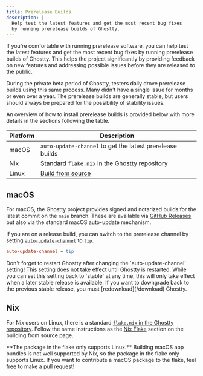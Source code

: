 ```yaml
---
title: Prerelease Builds
description: |-
  Help test the latest features and get the most recent bug fixes
  by running prerelease builds of Ghostty.
---
```


If you're comfortable with running prerelease software, you can
help test the latest features and get the most recent bug fixes
by running prerelease builds of Ghostty. This helps the project
significantly by providing feedback on new features and addressing
possible issues before they are released to the public.

<Note>
During the private beta period of Ghostty, testers daily drove
prerelease builds using this same process. Many didn't have a single
issue for months or even over a year. The prerelease builds are
generally stable, but users should always be prepared for the
possibility of stability issues.
</Note>

An overview of how to install prerelease builds is provided below
with more details in the sections following the table.

| Platform | Description |
| -------- | ----------- |
| macOS | `auto-update-channel` to get the latest prerelease builds |
| Nix   | Standard `flake.nix` in the Ghostty repository |
| Linux | [Build from source](/docs/install/build) |

## macOS

For macOS, the Ghostty project provides signed and notarized builds
for the latest commit on the `main` branch. These are available
via [GitHub Releases](https://github.com/ghostty-org/ghostty/releases/tag/tip)
but also via the standard macOS auto-update mechanism.

If you are on a release build, you can switch to the prerelease channel
by setting [`auto-update-channel`](/docs/config/reference#auto-update-channel) to `tip`.

```ini
auto-update-channel = tip
```

<Tip>
Don't forget to restart Ghostty after changing the `auto-update-channel`
setting! This setting does not take effect until Ghostty is restarted.
</Tip>

<Warning>
While you can set this setting back to `stable` at any time, this will
only take effect when a later stable release is available. If you want
to downgrade back to the previous stable release, you must
[redownload](/download) Ghostty.
</Warning>

## Nix

For Nix users on Linux, there is a standard
[`flake.nix` in the Ghostty repository](https://github.com/ghostty-org/ghostty/blob/main/flake.nix).
Follow the same instructions as the
[Nix Flake](/docs/install/build#building-with-nix)
section on the building from source page.

<Note>
**The package in the flake only supports Linux.** Building macOS app
bundles is not well supported by Nix, so the package in the flake
only supports Linux. If you want to contribute a macOS package to
the flake, feel free to make a pull request!
</Note>


